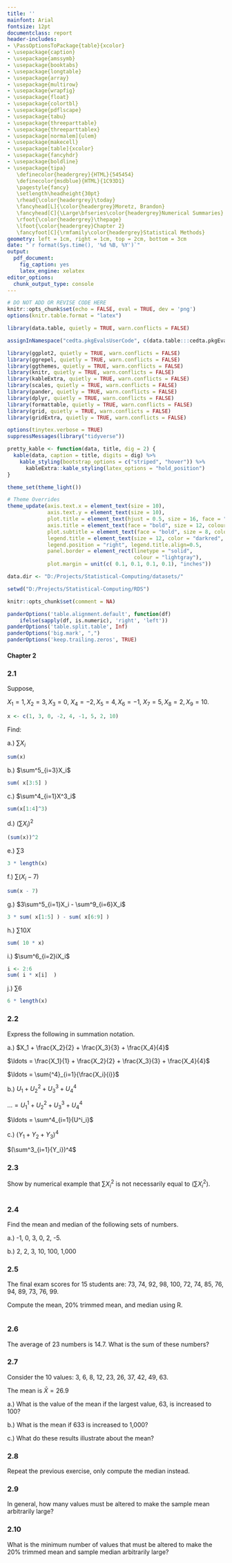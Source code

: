 ```yaml
---
title: ''
mainfont: Arial
fontsize: 12pt
documentclass: report
header-includes:
- \PassOptionsToPackage{table}{xcolor}
- \usepackage{caption}
- \usepackage{amssymb}
- \usepackage{booktabs}
- \usepackage{longtable}
- \usepackage{array}
- \usepackage{multirow}
- \usepackage{wrapfig}
- \usepackage{float}
- \usepackage{colortbl}
- \usepackage{pdflscape}
- \usepackage{tabu}
- \usepackage{threeparttable}
- \usepackage{threeparttablex}
- \usepackage[normalem]{ulem}
- \usepackage{makecell}
- \usepackage[table]{xcolor}
- \usepackage{fancyhdr}
- \usepackage{boldline}
- \usepackage{tipa}
   \definecolor{headergrey}{HTML}{545454}
   \definecolor{msdblue}{HTML}{1C93D1}
   \pagestyle{fancy}
   \setlength\headheight{30pt}
   \rhead{\color{headergrey}\today}
   \fancyhead[L]{\color{headergrey}Moretz, Brandon}
   \fancyhead[C]{\Large\bfseries\color{headergrey}Numerical Summaries}
   \rfoot{\color{headergrey}\thepage}
   \lfoot{\color{headergrey}Chapter 2}
   \fancyfoot[C]{\rmfamily\color{headergrey}Statistical Methods}
geometry: left = 1cm, right = 1cm, top = 2cm, bottom = 3cm
date: "`r format(Sys.time(), '%d %B, %Y')`"
output:
  pdf_document:
    fig_caption: yes
    latex_engine: xelatex
editor_options: 
  chunk_output_type: console
---
```



```r

# DO NOT ADD OR REVISE CODE HERE
knitr::opts_chunk$set(echo = FALSE, eval = TRUE, dev = 'png')
options(knitr.table.format = "latex")

```

```r

library(data.table, quietly = TRUE, warn.conflicts = FALSE)

assignInNamespace("cedta.pkgEvalsUserCode", c(data.table:::cedta.pkgEvalsUserCode, "rtvs"), "data.table")

library(ggplot2, quietly = TRUE, warn.conflicts = FALSE)
library(ggrepel, quietly = TRUE, warn.conflicts = FALSE)
library(ggthemes, quietly = TRUE, warn.conflicts = FALSE)
library(knitr, quietly = TRUE, warn.conflicts = FALSE)
library(kableExtra, quietly = TRUE, warn.conflicts = FALSE)
library(scales, quietly = TRUE, warn.conflicts = FALSE)
library(pander, quietly = TRUE, warn.conflicts = FALSE)
library(dplyr, quietly = TRUE, warn.conflicts = FALSE)
library(formattable, quietly = TRUE, warn.conflicts = FALSE)
library(grid, quietly = TRUE, warn.conflicts = FALSE)
library(gridExtra, quietly = TRUE, warn.conflicts = FALSE)

options(tinytex.verbose = TRUE)
suppressMessages(library("tidyverse"))

pretty_kable <- function(data, title, dig = 2) {
  kable(data, caption = title, digits = dig) %>%
    kable_styling(bootstrap_options = c("striped", "hover")) %>%
      kableExtra::kable_styling(latex_options = "hold_position")
}

theme_set(theme_light())

# Theme Overrides
theme_update(axis.text.x = element_text(size = 10),
             axis.text.y = element_text(size = 10),
             plot.title = element_text(hjust = 0.5, size = 16, face = "bold", color = "darkgreen"),
             axis.title = element_text(face = "bold", size = 12, colour = "steelblue4"),
             plot.subtitle = element_text(face = "bold", size = 8, colour = "darkred"),
             legend.title = element_text(size = 12, color = "darkred", face = "bold"),
             legend.position = "right", legend.title.align=0.5,
             panel.border = element_rect(linetype = "solid", 
                                         colour = "lightgray"), 
             plot.margin = unit(c( 0.1, 0.1, 0.1, 0.1), "inches"))

data.dir <- "D:/Projects/Statistical-Computing/datasets/"

setwd("D:/Projects/Statistical-Computing/RDS")

```

```r

knitr::opts_chunk$set(comment = NA)

panderOptions('table.alignment.default', function(df)
    ifelse(sapply(df, is.numeric), 'right', 'left'))
panderOptions('table.split.table', Inf)
panderOptions('big.mark', ",")
panderOptions('keep.trailing.zeros', TRUE)

```

#### Chapter 2

### 2.1

Suppose,

$X_1 = 1, X_2 = 3, X_3 = 0,$
$X_4 = -2, X_5 = 4, X_6 = -1,$
$X_7 = 5, X_8 = 2, X_9 = 10.$

```r
x <- c(1, 3, 0, -2, 4, -1, 5, 2, 10)
```

Find:

a.) $\sum{X_i}$

```r
sum(x)
```

b.) $\sum^5_{i=3}X_i$

```r
sum( x[3:5] )
```

c.) $\sum^4_{i=1}X^3_i$

```r
sum(x[1:4]^3)
```

d.) $(\sum{X_i})^2$

```r
(sum(x))^2
```

e.) $\sum{3}$

```r
3 * length(x)
```

f.) $\sum{(X_i - 7)}$

```r
sum(x - 7)
```

g.) $3\sum^5_{i=1}X_i - \sum^9_{i=6}X_i$

```r
3 * sum( x[1:5] ) - sum( x[6:9] )
```

h.) $\sum{10X}$

```r
sum( 10 * x)
```

i.) $\sum^6_{i=2}iX_i$

```r
i <- 2:6
sum( i * x[i]  )
```

j.) $\sum6$

```r
6 * length(x)
```

### 2.2

Express the following in summation notation.

a.) $X_1 + \frac{X_2}{2} + \frac{X_3}{3} + \frac{X_4}{4}$

$\ldots = \frac{X_1}{1} + \frac{X_2}{2} + \frac{X_3}{3} + \frac{X_4}{4}$

$\ldots = \sum{^4}_{i=1}{\frac{X_i}{i}}$

b.) $U_1 + U^2_2 + U^3_3 + U^4_4$

$\ldots = U^1_1 + U^2_2 + U^3_3 + U^4_4$

$\ldots = \sum^4_{i=1}{U^i_i}$

c.) $(Y_1 + Y_2 + Y_3)^4$

$(\sum^3_{i=1}{Y_i})^4$

### 2.3

Show by numerical example that $\sum{X^2_i}$ is not necessarily equal to $(\sum{X_i}^2)$.

```r

```

### 2.4

Find the mean and median of the following sets of numbers.

a.) -1, 0, 3, 0, 2, -5.

b.) 2, 2, 3, 10, 100, 1,000

### 2.5

The final exam scores for 15 students are: 73, 74, 92, 98, 100, 72, 74, 85, 76, 94, 89, 73, 76, 99.

Compute the mean, 20% trimmed mean, and median using R.

```r
```

### 2.6

The average of 23 numbers is 14.7. What is the sum of these numbers?

### 2.7

Consider the 10 values: 3, 6, 8, 12, 23, 26, 37, 42, 49, 63.

The mean is $\bar{X} = 26.9$

a.) What is the value of the mean if the largest value, 63, is increased to 100?

b.) What is the mean if 633 is increased to 1,000?

c.) What do these results illustrate about the mean?

### 2.8

Repeat the previous exercise, only compute the median instead.

### 2.9

In general, how many values must be altered to make the sample mean arbitrarily large?

### 2.10

What is the minimum number of values that must be altered to make the 20% trimmed mean and sample median arbitrarily large?

